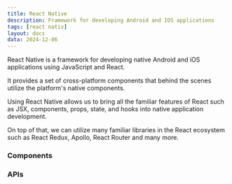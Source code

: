 ```yaml
---
title: React Native
description: Framework for developing Android and IOS applications
tags: [react nativ]
layout: docs
data: 2024-12-06
---
```


React Native is a framework for developing native Android and iOS applications using JavaScript and React.

It provides a set of cross-platform components that behind the scenes utilize the platform's native components.

Using React Native allows us to bring all the familiar features of React such as JSX, components, props, state, and hooks into native application development.

On top of that, we can utilize many familiar libraries in the React ecosystem such as React Redux, Apollo, React Router and many more.

### Components

### APIs
